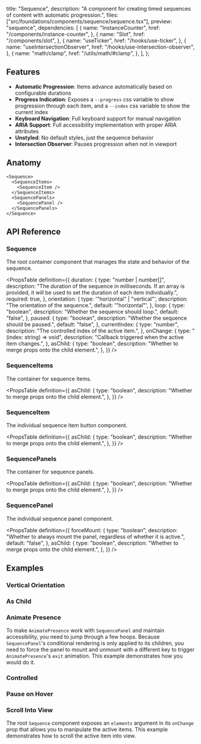   title: "Sequence",
  description:
    "A component for creating timed sequences of content with automatic progression.",
  files: ["src/foundations/components/sequence/sequence.tsx"],
  preview: "sequence",
  dependencies: [
    {
      name: "InstanceCounter",
      href: "/components/instance-counter",
    },
    {
      name: "Slot",
      href: "/components/slot",
    },
    {
      name: "useTicker",
      href: "/hooks/use-ticker",
    },
    {
      name: "useIntersectionObserver",
      href: "/hooks/use-intersection-observer",
    },
    {
      name: "math/clamp",
      href: "/utils/math/#clamp",
    },
  ],
};

## Features

- **Automatic Progression**: Items advance automatically based on configurable durations
- **Progress Indication**: Exposes a `--progress` css variable to show progression through each item, and a `--index` css variable to show the current index
- **Keyboard Navigation**: Full keyboard support for manual navigation
- **ARIA Support**: Full accessibility implementation with proper ARIA attributes
- **Unstyled**: No default styles, just the sequence behavior
- **Intersection Observer**: Pauses progression when not in viewport

## Anatomy

```tsx
<Sequence>
  <SequenceItems>
    <SequenceItem />
  </SequenceItems>
  <SequencePanels>
    <SequencePanel />
  </SequencePanels>
</Sequence>
```

## API Reference

### Sequence

The root container component that manages the state and behavior of the sequence.

<PropsTable
  definition={{
    duration: {
      type: "number | number[]",
      description:
        "The duration of the sequence in milliseconds. If an array is provided, it will be used to set the duration of each item individually.",
      required: true,
    },
    orientation: {
      type: '"horizontal" | "vertical"',
      description: "The orientation of the sequence.",
      default: '"horizontal"',
    },
    loop: {
      type: "boolean",
      description: "Whether the sequence should loop.",
      default: "false",
    },
    paused: {
      type: "boolean",
      description: "Whether the sequence should be paused.",
      default: "false",
    },
    currentIndex: {
      type: "number",
      description: "The controlled index of the active item.",
    },
    onChange: {
      type: "(index: string) => void",
      description: "Callback triggered when the active item changes.",
    },
    asChild: {
      type: "boolean",
      description: "Whether to merge props onto the child element.",
    },
  }}
/>

### SequenceItems

The container for sequence items.

<PropsTable
  definition={{
    asChild: {
      type: "boolean",
      description: "Whether to merge props onto the child element.",
    },
  }}
/>

### SequenceItem

The individual sequence item button component.

<PropsTable
  definition={{
    asChild: {
      type: "boolean",
      description: "Whether to merge props onto the child element.",
    },
  }}
/>

### SequencePanels

The container for sequence panels.

<PropsTable
  definition={{
    asChild: {
      type: "boolean",
      description: "Whether to merge props onto the child element.",
    },
  }}
/>

### SequencePanel

The individual sequence panel component.

<PropsTable
  definition={{
    forceMount: {
      type: "boolean",
      description:
        "Whether to always mount the panel, regardless of whether it is active.",
      default: "false",
    },
    asChild: {
      type: "boolean",
      description: "Whether to merge props onto the child element.",
    },
  }}
/>

## Examples

### Vertical Orientation

<Preview slug="sequence-vertical" />

### As Child

<Preview slug="sequence-as-child" />

### Animate Presence

To make `AnimatePresence` work with `SequencePanel` and maintain accessibility, you need to jump through a few hoops. Because `SequencePanel`'s conditional rendering is only applied to its children, you need to force the panel to mount and unmount with a different key to trigger `AnimatePresence`'s `exit` animation. This example demonstrates how you would do it.

<Preview slug="sequence-motion" />

### Controlled

<Preview slug="sequence-controlled" />

### Pause on Hover

<Preview slug="sequence-pause-hover" />

### Scroll Into View

The root `Sequence` component exposes an `elements` argument in its `onChange` prop that allows you to manipulate the active items. This example demonstrates how to scroll the active item into view.

<Preview slug="sequence-scroll-into-view" />
